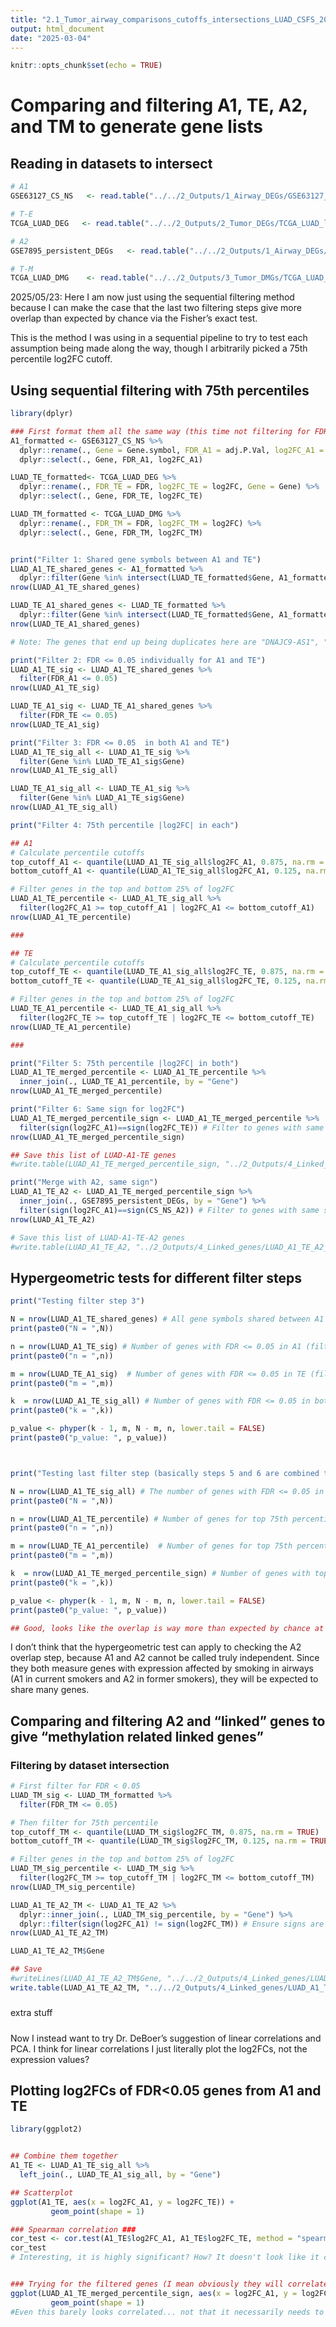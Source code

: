 ```yaml
---
title: "2.1_Tumor_airway_comparisons_cutoffs_intersections_LUAD_CSFS_20250304"
output: html_document
date: "2025-03-04"
---
```


```r
knitr::opts_chunk$set(echo = TRUE)
```

# Comparing and filtering A1, TE, A2, and TM to generate gene lists

## Reading in datasets to intersect
```r

# A1
GSE63127_CS_NS   <- read.table("../../2_Outputs/1_Airway_DEGs/GSE63127_CS_NS_limma_20250307.txt", header = TRUE)

# T-E
TCGA_LUAD_DEG   <- read.table("../../2_Outputs/2_Tumor_DEGs/TCGA_LUAD_limma_DEG_CSFS_20250331.txt")

# A2
GSE7895_persistent_DEGs   <- read.table("../../2_Outputs/1_Airway_DEGs/GSE7895_persistent_DEGs_quantile_20250307.txt")

# T-M
TCGA_LUAD_DMG    <- read.table("../../2_Outputs/3_Tumor_DMGs/TCGA_LUAD_limma_DMG_CSFS_20250307.txt")

```



############

2025/05/23:
Here I am now just using the sequential filtering method because I can make the case that the last two filtering steps give more overlap than expected by chance via the Fisher's exact test.

This is the method I was using in a sequential pipeline to try to test each assumption being made along the way, though I arbitrarily picked a 75th percentile log2FC cutoff.

## Using sequential filtering with 75th percentiles

```r
library(dplyr)

### First format them all the same way (this time not filtering for FDR)
A1_formatted <- GSE63127_CS_NS %>%
  dplyr::rename(., Gene = Gene.symbol, FDR_A1 = adj.P.Val, log2FC_A1 = logFC) %>%
  dplyr::select(., Gene, FDR_A1, log2FC_A1)

LUAD_TE_formatted<- TCGA_LUAD_DEG %>%
  dplyr::rename(., FDR_TE = FDR, log2FC_TE = log2FC, Gene = Gene) %>%
  dplyr::select(., Gene, FDR_TE, log2FC_TE)

LUAD_TM_formatted <- TCGA_LUAD_DMG %>%
  dplyr::rename(., FDR_TM = FDR, log2FC_TM = log2FC) %>%
  dplyr::select(., Gene, FDR_TM, log2FC_TM)


print("Filter 1: Shared gene symbols between A1 and TE")
LUAD_A1_TE_shared_genes <- A1_formatted %>%
  dplyr::filter(Gene %in% intersect(LUAD_TE_formatted$Gene, A1_formatted$Gene))
nrow(LUAD_A1_TE_shared_genes)

LUAD_TE_A1_shared_genes <- LUAD_TE_formatted %>%
  dplyr::filter(Gene %in% intersect(LUAD_TE_formatted$Gene, A1_formatted$Gene))
nrow(LUAD_TE_A1_shared_genes)

# Note: The genes that end up being duplicates here are "DNAJC9-AS1", "POLR2J4", "RGS5", hence the difference in nrow for the two above, however I think these get lost in later steps so it does not really matter here.

print("Filter 2: FDR <= 0.05 individually for A1 and TE")
LUAD_A1_TE_sig <- LUAD_A1_TE_shared_genes %>%
  filter(FDR_A1 <= 0.05)
nrow(LUAD_A1_TE_sig)

LUAD_TE_A1_sig <- LUAD_TE_A1_shared_genes %>%
  filter(FDR_TE <= 0.05)
nrow(LUAD_TE_A1_sig)

print("Filter 3: FDR <= 0.05  in both A1 and TE")
LUAD_A1_TE_sig_all <- LUAD_A1_TE_sig %>%
  filter(Gene %in% LUAD_TE_A1_sig$Gene)
nrow(LUAD_A1_TE_sig_all)

LUAD_TE_A1_sig_all <- LUAD_TE_A1_sig %>%
  filter(Gene %in% LUAD_A1_TE_sig$Gene)
nrow(LUAD_A1_TE_sig_all)

print("Filter 4: 75th percentile |log2FC| in each")

## A1
# Calculate percentile cutoffs
top_cutoff_A1 <- quantile(LUAD_A1_TE_sig_all$log2FC_A1, 0.875, na.rm = TRUE)  # Top 12.5%
bottom_cutoff_A1 <- quantile(LUAD_A1_TE_sig_all$log2FC_A1, 0.125, na.rm = TRUE)  # Bottom 12.5%

# Filter genes in the top and bottom 25% of log2FC
LUAD_A1_TE_percentile <- LUAD_A1_TE_sig_all %>%
  filter(log2FC_A1 >= top_cutoff_A1 | log2FC_A1 <= bottom_cutoff_A1)
nrow(LUAD_A1_TE_percentile)

###

## TE
# Calculate percentile cutoffs
top_cutoff_TE <- quantile(LUAD_TE_A1_sig_all$log2FC_TE, 0.875, na.rm = TRUE)  # Top 12.5%
bottom_cutoff_TE <- quantile(LUAD_TE_A1_sig_all$log2FC_TE, 0.125, na.rm = TRUE)  # Bottom 12.5%

# Filter genes in the top and bottom 25% of log2FC
LUAD_TE_A1_percentile <- LUAD_TE_A1_sig_all %>%
  filter(log2FC_TE >= top_cutoff_TE | log2FC_TE <= bottom_cutoff_TE)
nrow(LUAD_TE_A1_percentile)

###

print("Filter 5: 75th percentile |log2FC| in both")
LUAD_A1_TE_merged_percentile <- LUAD_A1_TE_percentile %>%
  inner_join(., LUAD_TE_A1_percentile, by = "Gene")
nrow(LUAD_A1_TE_merged_percentile)

print("Filter 6: Same sign for log2FC")
LUAD_A1_TE_merged_percentile_sign <- LUAD_A1_TE_merged_percentile %>%
  filter(sign(log2FC_A1)==sign(log2FC_TE)) # Filter to genes with same signs
nrow(LUAD_A1_TE_merged_percentile_sign)

## Save this list of LUAD-A1-TE genes
#write.table(LUAD_A1_TE_merged_percentile_sign, "../2_Outputs/4_Linked_genes/LUAD_A1_TE_20250514.txt")

print("Merge with A2, same sign")
LUAD_A1_TE_A2 <- LUAD_A1_TE_merged_percentile_sign %>%
  inner_join(., GSE7895_persistent_DEGs, by = "Gene") %>%
  filter(sign(log2FC_A1)==sign(CS_NS_A2)) # Filter to genes with same sign
nrow(LUAD_A1_TE_A2)

# Save this list of LUAD-A1-TE-A2 genes
#write.table(LUAD_A1_TE_A2, "../2_Outputs/4_Linked_genes/LUAD_A1_TE_A2_20250514.txt")

```


## Hypergeometric tests for different filter steps
```r

print("Testing filter step 3")

N = nrow(LUAD_A1_TE_shared_genes) # All gene symbols shared between A1 and TE (filter step 1)
print(paste0("N = ",N))

n = nrow(LUAD_A1_TE_sig) # Number of genes with FDR <= 0.05 in A1 (filter step 3)
print(paste0("n = ",n))

m = nrow(LUAD_TE_A1_sig)  # Number of genes with FDR <= 0.05 in TE (filter step 3)
print(paste0("m = ",m))

k  = nrow(LUAD_A1_TE_sig_all) # Number of genes with FDR <= 0.05 in both A1 and TE
print(paste0("k = ",k))

p_value <- phyper(k - 1, m, N - m, n, lower.tail = FALSE)
print(paste0("p_value: ", p_value))



print("Testing last filter step (basically steps 5 and 6 are combined together)")

N = nrow(LUAD_A1_TE_sig_all) # The number of genes with FDR <= 0.05 in both A1 and TE (after filter step 3)
print(paste0("N = ",N))

n = nrow(LUAD_A1_TE_percentile) # Number of genes for top 75th percentile |log2FC| in each (here A1)
print(paste0("n = ",n))

m = nrow(LUAD_TE_A1_percentile)  # Number of genes for top 75th percentile |log2FC| in each (here TE)
print(paste0("m = ",m))

k  = nrow(LUAD_A1_TE_merged_percentile_sign) # Number of genes with top 75th percentile in both and with same sign
print(paste0("k = ",k))

p_value <- phyper(k - 1, m, N - m, n, lower.tail = FALSE)
print(paste0("p_value: ", p_value))

## Good, looks like the overlap is way more than expected by chance at this step, at least
```


I don't think that the hypergeometric test can apply to checking the A2 overlap step, because A1 and A2 cannot be called truly independent. Since they both measure genes with expression affected by smoking in airways (A1 in current smokers and A2 in former smokers), they will be expected to share many genes.

## Comparing and filtering A2 and "linked" genes to give "methylation related linked genes"

### Filtering by dataset intersection
```r
# First filter for FDR < 0.05
LUAD_TM_sig <- LUAD_TM_formatted %>%
  filter(FDR_TM <= 0.05)

# Then filter for 75th percentile
top_cutoff_TM <- quantile(LUAD_TM_sig$log2FC_TM, 0.875, na.rm = TRUE)  # Top 12.5%
bottom_cutoff_TM <- quantile(LUAD_TM_sig$log2FC_TM, 0.125, na.rm = TRUE)  # Bottom 12.5%

# Filter genes in the top and bottom 25% of log2FC
LUAD_TM_sig_percentile <- LUAD_TM_sig %>%
  filter(log2FC_TM >= top_cutoff_TM | log2FC_TM <= bottom_cutoff_TM)
nrow(LUAD_TM_sig_percentile)

LUAD_A1_TE_A2_TM <- LUAD_A1_TE_A2 %>%
  dplyr::inner_join(., LUAD_TM_sig_percentile, by = "Gene") %>%
  dplyr::filter(sign(log2FC_A1) != sign(log2FC_TM)) # Ensure signs are opposite
nrow(LUAD_A1_TE_A2_TM)

LUAD_A1_TE_A2_TM$Gene

## Save 
#writeLines(LUAD_A1_TE_A2_TM$Gene, "../../2_Outputs/4_Linked_genes/LUAD_A1_TE_A2_TM_genes_20250528.txt")
write.table(LUAD_A1_TE_A2_TM, "../../2_Outputs/4_Linked_genes/LUAD_A1_TE_A2_TM_20250610.txt")

```



#####


extra stuff


#####


Now I instead want to try Dr. DeBoer's suggestion of linear correlations and PCA.
I think for linear correlations I just literally plot the log2FCs, not the expression values?

## Plotting log2FCs of FDR<0.05 genes from A1 and TE
```r
library(ggplot2)


## Combine them together
A1_TE <- LUAD_A1_TE_sig_all %>%
  left_join(., LUAD_TE_A1_sig_all, by = "Gene")

## Scatterplot
ggplot(A1_TE, aes(x = log2FC_A1, y = log2FC_TE)) + 
         geom_point(shape = 1) 

### Spearman correlation ###
cor_test <- cor.test(A1_TE$log2FC_A1, A1_TE$log2FC_TE, method = "spearman")
cor_test
# Interesting, it is highly significant? How? It doesn't look like it could be...


### Trying for the filtered genes (I mean obviously they will correlate because of the filtering selections):
ggplot(LUAD_A1_TE_merged_percentile_sign, aes(x = log2FC_A1, y = log2FC_TE)) + 
         geom_point(shape = 1) 
#Even this barely looks correlated... not that it necessarily needs to be...

```



